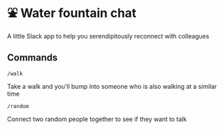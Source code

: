 # ⛲ Water fountain chat

A little Slack app to help you serendipitously reconnect with colleagues

## Commands

`/walk`

Take a walk and you'll bump into someone who is also walking at a similar time

`/random`

Connect two random people together to see if they want to talk
